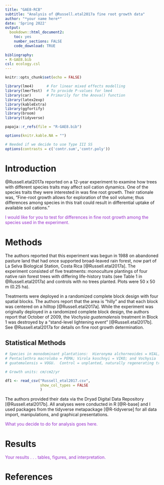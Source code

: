 ```yaml
---
title: "GAE8-RCB"
subtitle: "Analysis of @Russell.etal2017a fine root growth data"
author: "*your name here*"
date: 'Spring 2022'
output:
  bookdown::html_document2:
    toc: yes
    number_sections: FALSE
    code_download: TRUE
    
bibliography:
- R-GAE8.bib
csl: ecology.csl
---
```


```r

knitr::opts_chunk$set(echo = FALSE)

library(lme4)      # For linear mixed effects modelling
library(lmerTest)  # To provide P-values for lme4
library(car)       # Primarily for the Anova() function
library(latex2exp)
library(kableExtra)
library(ggfortify)
library(broom)
library(tidyverse)

papaja::r_refs(file = "R-GAE8.bib")

options(knitr.kable.NA = "")

# Needed if we decide to use Type III SS
options(contrasts = c('contr.sum','contr.poly'))

```

# Introduction

@Russell.etal2017a reported on a 12-year experiment to examine how trees with different species traits may affect soil cation dynamics. One of the species traits they were interested in was fine root growth. Their rationale was, "Fine-root growth allows for exploration of the soil volume; thus differences among species in this trait could result in differential uptake of available soil cations."

<p style="color:darkorchid"> I would like for you to test for differences in fine root growth among the species used in the experiment.</p>

# Methods

The authors reported that this experiment was begun in 1988 on abandoned pasture land that had once supported broad-leaved rain forest, now part of La Selva Biological Station, Costa Rica [@Russell.etal2017a]. The experiment consisted of five treatments: monoculture plantings of four native rain forest trees with differing life-history traits (see Table 1 in @Russell.etal2017a) and controls with no trees planted. Plots were 50 x 50 m (0.25 ha).

Treatments were deployed in a randomized complete block design with four spatial blocks. The authors report that the area is "hilly" and that each block was centered on a hilltop [@Russell.etal2017a]. While the experiment was originally deployed in a randomized complete block design, the authors report that October of 2009, the *Vochysia guatemalensis* treatment in Block 1 was destroyed by a "stand-level lightening event" [@Russell.etal2017b]. See @Russell.etal2017a for details on fine root growth determination.

## Statistical Methods

```r
# Species in monodominant plantations:  Hieronyma alchorneoides = HIAL;
# Pentaclethra macroloba = PEMA; Virola koschnyi = VIKO; and Vochysia
# guatemalensis = VOGU.  Control = unplanted, naturally regenerating treatment.

# Growth units: cm/cm2/yr

df1 <- read_csv("Russell_etal2017.csv",
                show_col_types = FALSE
                )
```

The authors provided their data via the Dryad Digital Data Repository [@Russell.etal2017b]. All analyses were conducted in R [@R-base] and I used packages from the tidyverse metapackage [@R-tidyverse] for all data import, manipulations, and graphical presentations. 

<p style = "color:darkorchid"> What you decide to do for analysis goes here.</p>

# Results

<p style = "color:darkorchid"> Your results . . . tables, figures, and interpretation. </p>








# References